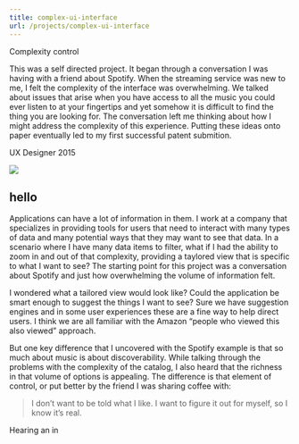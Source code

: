 ```yaml
---
title: complex-ui-interface
url: /projects/complex-ui-interface
---
```


<BannerImage class="banner" src={banner} />

<ProjectContent class="content">

<ProjectTitle>Complexity control</ProjectTitle>

  <ProjectOverview>
    This was a self directed project. It began through a conversation I was having with a friend about Spotify. When the streaming service was new to me, I felt the complexity of the interface was overwhelming. We talked about issues that arise when you have access to all the music you could ever listen to at your fingertips and yet somehow it is difficult to find the thing you are looking for. The conversation left me thinking about how I might address the complexity of this experience. Putting these ideas onto paper eventually led to my first successful patent submition.
  </ProjectOverview>

 <ProjectTag>UX Designer <time datetime="2015-08-30">2015</time></ProjectTag>

 <img src={banner} />

  ## hello

  Applications can have a lot of information in them. I work at a company that specializes in providing tools for users that need to interact with many types of data and many potential ways that they may want to see that data. In a scenario where I have many data items to filter, what if I had the ability to zoom in and out of that complexity, providing a taylored view that is specific to what I want to see? The starting point for this project was a conversation about Spotify and just how overwhelming the volume of information felt.
  
  I wondered what a tailored view would look like? Could the application be smart enough to suggest the things I want to see? Sure we have suggestion engines and in some user experiences these are a fine way to help direct users. I think we are all familiar with the Amazon “people who viewed this also viewed” approach. 
   
  But one key difference that I uncovered with the Spotify example is that so much about music is about discoverability. While talking through the problems with the complexity of the catalog, I also heard that the richness in that volume of options is appealing. The difference is that element of control, or put better by the friend I was sharing coffee with:

  <Blockquote>
    I don’t want to be told what I like. I want to figure it out for myself, so I know it’s real.
  </Blockquote>

  Hearing an in

</ProjectContent>

